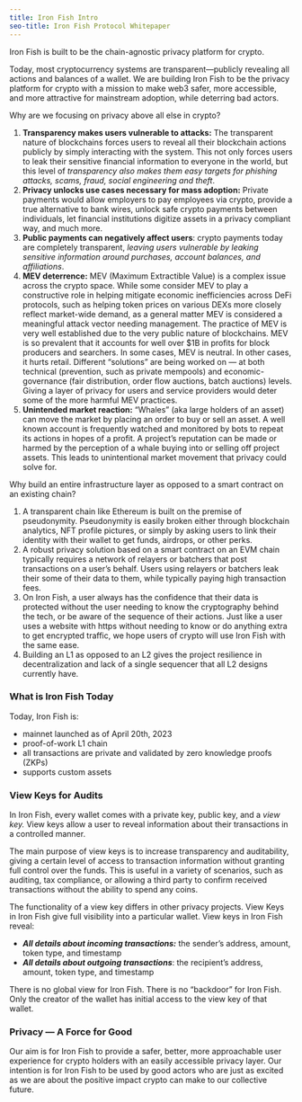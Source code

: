 ```yaml
---
title: Iron Fish Intro
seo-title: Iron Fish Protocol Whitepaper
---
```


Iron Fish is built to be the chain-agnostic privacy platform for crypto.

Today, most cryptocurrency systems are transparent—publicly revealing all actions and balances of a wallet. We are building Iron Fish to be the privacy platform for crypto with a mission to make web3 safer, more accessible, and more attractive for mainstream adoption, while deterring bad actors.

Why are we focusing on privacy above all else in crypto?

1. **Transparency makes users vulnerable to attacks:** The transparent nature of blockchains forces users to reveal all their blockchain actions publicly by simply interacting with the system. This not only forces users to leak their sensitive financial information to everyone in the world, but this level of *transparency also makes them easy targets for phishing attacks, scams, fraud, social engineering and theft*.
2. **Privacy unlocks use cases necessary for mass adoption:** Private payments would allow employers to pay employees via crypto, provide a true alternative to bank wires, unlock safe crypto payments between individuals, let financial institutions digitize assets in a privacy compliant way, and much more.
3. **Public payments can negatively affect users**: crypto payments today are completely transparent, *leaving users vulnerable by leaking sensitive information around purchases, account balances, and affiliations*.
4. **MEV deterrence:** MEV (Maximum Extractible Value) is a complex issue across the crypto space.  While some consider MEV to play a constructive role in helping mitigate economic inefficiencies across DeFi protocols, such as helping token prices on various DEXs more closely reflect market-wide demand, as a general matter MEV is considered a meaningful attack vector needing management. The practice of MEV is very well established due to the very public nature of blockchains. MEV is so prevalent that it accounts for well over $1B in profits for block producers and searchers. In some cases, MEV is neutral. In other cases, it hurts retail. Different “solutions” are being worked on — at both technical (prevention, such as private mempools) and economic-governance (fair distribution, order flow auctions, batch auctions) levels. Giving a layer of privacy for users and service providers would deter some of the more harmful MEV practices.
5. **Unintended market reaction:** “Whales” (aka large holders of an asset) can move the market by placing an order to buy or sell an asset. A well known account is frequently watched and monitored by bots to repeat its actions in hopes of a profit. A project’s reputation can be made or harmed by the perception of a whale buying into or selling off project assets. This leads to unintentional market movement that privacy could solve for.

Why build an entire infrastructure layer as opposed to a smart contract on an existing chain?

1. A transparent chain like Ethereum is built on the premise of pseudonymity. Pseudonymity is easily broken either through blockchain analytics, NFT profile pictures, or simply by asking users to link their identity with their wallet to get funds, airdrops, or other perks.
2. A robust privacy solution based on a smart contract on an EVM chain typically requires a network of relayers or batchers that post transactions on a user’s behalf. Users using relayers or batchers leak their some of their data to them, while typically paying high transaction fees.
3. On Iron Fish, a user always has the confidence that their data is protected without the user needing to know the cryptography behind the tech, or be aware of the sequence of their actions. Just like a user uses a website with https without needing to know or do anything extra to get encrypted traffic, we hope users of crypto will use Iron Fish with the same ease.
4. Building an L1 as opposed to an L2 gives the project resilience in decentralization and lack of a single sequencer that all L2 designs currently have.

### What is Iron Fish Today

Today, Iron Fish is:

- mainnet launched as of April 20th, 2023
- proof-of-work L1 chain
- all transactions are private and validated by zero knowledge proofs (ZKPs)
- supports custom assets

### View Keys for Audits

In Iron Fish, every wallet comes with a private key, public key, and a *view key.* View keys allow a user to reveal information about their transactions in a controlled manner.

The main purpose of view keys is to increase transparency and auditability, giving a certain level of access to transaction information without granting full control over the funds. This is useful in a variety of scenarios, such as auditing, tax compliance, or allowing a third party to confirm received transactions without the ability to spend any coins.

The functionality of a view key differs in other privacy projects. View Keys in Iron Fish give full visibility into a particular wallet. View keys in Iron Fish reveal:

- ***All details about incoming transactions:*** the sender’s address, amount, token type, and timestamp
- ***All details about outgoing transactions***: the recipient’s address, amount, token type, and timestamp

There is no global view for Iron Fish. There is no “backdoor” for Iron Fish. Only the creator of the wallet has initial access to the view key of that wallet.

### Privacy — A Force for Good

Our aim is for Iron Fish to provide a safer, better, more approachable user experience for crypto holders with an easily accessible privacy layer. Our intention is for Iron Fish to be used by good actors who are just as excited as we are about the positive impact crypto can make to our collective future.
